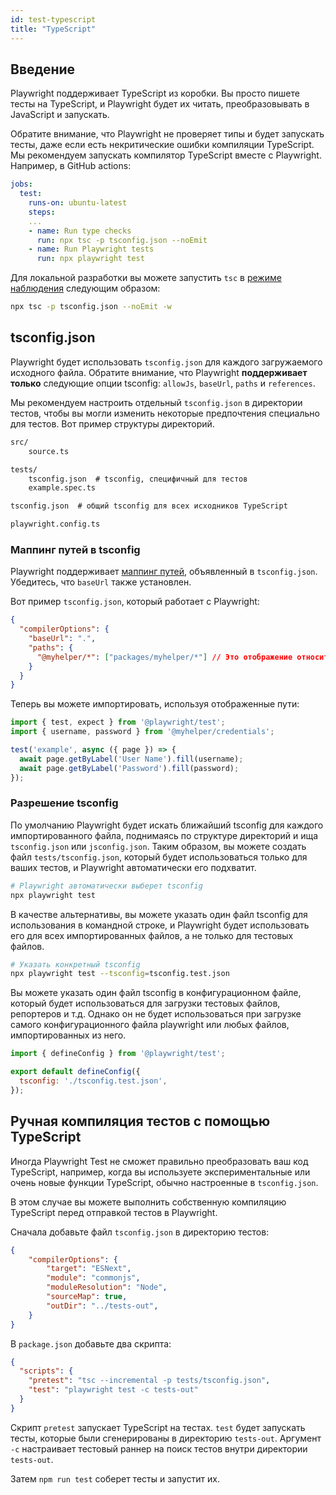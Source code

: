 ```yaml
---
id: test-typescript
title: "TypeScript"
---
```


## Введение

Playwright поддерживает TypeScript из коробки. Вы просто пишете тесты на TypeScript, и Playwright будет их читать, преобразовывать в JavaScript и запускать.

Обратите внимание, что Playwright не проверяет типы и будет запускать тесты, даже если есть некритические ошибки компиляции TypeScript. Мы рекомендуем запускать компилятор TypeScript вместе с Playwright. Например, в GitHub actions:

```yaml
jobs:
  test:
    runs-on: ubuntu-latest
    steps:
    ...
    - name: Run type checks
      run: npx tsc -p tsconfig.json --noEmit
    - name: Run Playwright tests
      run: npx playwright test
```

Для локальной разработки вы можете запустить `tsc` в [режиме наблюдения](https://www.typescriptlang.org/docs/handbook/configuring-watch.html) следующим образом:

```sh
npx tsc -p tsconfig.json --noEmit -w
```

## tsconfig.json

Playwright будет использовать `tsconfig.json` для каждого загружаемого исходного файла. Обратите внимание, что Playwright **поддерживает только** следующие опции tsconfig: `allowJs`, `baseUrl`, `paths` и `references`.

Мы рекомендуем настроить отдельный `tsconfig.json` в директории тестов, чтобы вы могли изменить некоторые предпочтения специально для тестов. Вот пример структуры директорий.

```txt
src/
    source.ts

tests/
    tsconfig.json  # tsconfig, специфичный для тестов
    example.spec.ts

tsconfig.json  # общий tsconfig для всех исходников TypeScript

playwright.config.ts
```

### Маппинг путей в tsconfig

Playwright поддерживает [маппинг путей](https://www.typescriptlang.org/docs/handbook/module-resolution.html#path-mapping), объявленный в `tsconfig.json`. Убедитесь, что `baseUrl` также установлен.

Вот пример `tsconfig.json`, который работает с Playwright:

```json title="tsconfig.json"
{
  "compilerOptions": {
    "baseUrl": ".",
    "paths": {
      "@myhelper/*": ["packages/myhelper/*"] // Это отображение относительно "baseUrl".
    }
  }
}
```

Теперь вы можете импортировать, используя отображенные пути:

```js title="example.spec.ts"
import { test, expect } from '@playwright/test';
import { username, password } from '@myhelper/credentials';

test('example', async ({ page }) => {
  await page.getByLabel('User Name').fill(username);
  await page.getByLabel('Password').fill(password);
});
```

### Разрешение tsconfig

По умолчанию Playwright будет искать ближайший tsconfig для каждого импортированного файла, поднимаясь по структуре директорий и ища `tsconfig.json` или `jsconfig.json`. Таким образом, вы можете создать файл `tests/tsconfig.json`, который будет использоваться только для ваших тестов, и Playwright автоматически его подхватит.

```sh
# Playwright автоматически выберет tsconfig
npx playwright test
```

В качестве альтернативы, вы можете указать один файл tsconfig для использования в командной строке, и Playwright будет использовать его для всех импортированных файлов, а не только для тестовых файлов.

```sh
# Указать конкретный tsconfig
npx playwright test --tsconfig=tsconfig.test.json
```

Вы можете указать один файл tsconfig в конфигурационном файле, который будет использоваться для загрузки тестовых файлов, репортеров и т.д. Однако он не будет использоваться при загрузке самого конфигурационного файла playwright или любых файлов, импортированных из него.

```js title="playwright.config.ts"
import { defineConfig } from '@playwright/test';

export default defineConfig({
  tsconfig: './tsconfig.test.json',
});
```

## Ручная компиляция тестов с помощью TypeScript

Иногда Playwright Test не сможет правильно преобразовать ваш код TypeScript, например, когда вы используете экспериментальные или очень новые функции TypeScript, обычно настроенные в `tsconfig.json`.

В этом случае вы можете выполнить собственную компиляцию TypeScript перед отправкой тестов в Playwright.

Сначала добавьте файл `tsconfig.json` в директорию тестов:

```json
{
    "compilerOptions": {
        "target": "ESNext",
        "module": "commonjs",
        "moduleResolution": "Node",
        "sourceMap": true,
        "outDir": "../tests-out",
    }
}
```

В `package.json` добавьте два скрипта:

```json
{
  "scripts": {
    "pretest": "tsc --incremental -p tests/tsconfig.json",
    "test": "playwright test -c tests-out"
  }
}
```

Скрипт `pretest` запускает TypeScript на тестах. `test` будет запускать тесты, которые были сгенерированы в директорию `tests-out`. Аргумент `-c` настраивает тестовый раннер на поиск тестов внутри директории `tests-out`.

Затем `npm run test` соберет тесты и запустит их.


[Accessibility]: /api/class-accessibility.mdx "Accessibility"
[Android]: /api/class-android.mdx "Android"
[AndroidDevice]: /api/class-androiddevice.mdx "AndroidDevice"
[AndroidInput]: /api/class-androidinput.mdx "AndroidInput"
[AndroidSocket]: /api/class-androidsocket.mdx "AndroidSocket"
[AndroidWebView]: /api/class-androidwebview.mdx "AndroidWebView"
[APIRequest]: /api/class-apirequest.mdx "APIRequest"
[APIRequestContext]: /api/class-apirequestcontext.mdx "APIRequestContext"
[APIResponse]: /api/class-apiresponse.mdx "APIResponse"
[APIResponseAssertions]: /api/class-apiresponseassertions.mdx "APIResponseAssertions"
[Browser]: /api/class-browser.mdx "Browser"
[BrowserContext]: /api/class-browsercontext.mdx "BrowserContext"
[BrowserServer]: /api/class-browserserver.mdx "BrowserServer"
[BrowserType]: /api/class-browsertype.mdx "BrowserType"
[CDPSession]: /api/class-cdpsession.mdx "CDPSession"
[Clock]: /api/class-clock.mdx "Clock"
[ConsoleMessage]: /api/class-consolemessage.mdx "ConsoleMessage"
[Coverage]: /api/class-coverage.mdx "Coverage"
[Dialog]: /api/class-dialog.mdx "Dialog"
[Download]: /api/class-download.mdx "Download"
[Electron]: /api/class-electron.mdx "Electron"
[ElectronApplication]: /api/class-electronapplication.mdx "ElectronApplication"
[ElementHandle]: /api/class-elementhandle.mdx "ElementHandle"
[FileChooser]: /api/class-filechooser.mdx "FileChooser"
[Frame]: /api/class-frame.mdx "Frame"
[FrameLocator]: /api/class-framelocator.mdx "FrameLocator"
[GenericAssertions]: /api/class-genericassertions.mdx "GenericAssertions"
[JSHandle]: /api/class-jshandle.mdx "JSHandle"
[Keyboard]: /api/class-keyboard.mdx "Keyboard"
[Locator]: /api/class-locator.mdx "Locator"
[LocatorAssertions]: /api/class-locatorassertions.mdx "LocatorAssertions"
[Logger]: /api/class-logger.mdx "Logger"
[Mouse]: /api/class-mouse.mdx "Mouse"
[Page]: /api/class-page.mdx "Page"
[PageAssertions]: /api/class-pageassertions.mdx "PageAssertions"
[Playwright]: /api/class-playwright.mdx "Playwright"
[PlaywrightAssertions]: /api/class-playwrightassertions.mdx "PlaywrightAssertions"
[Request]: /api/class-request.mdx "Request"
[Response]: /api/class-response.mdx "Response"
[Route]: /api/class-route.mdx "Route"
[Selectors]: /api/class-selectors.mdx "Selectors"
[SnapshotAssertions]: /api/class-snapshotassertions.mdx "SnapshotAssertions"
[TimeoutError]: /api/class-timeouterror.mdx "TimeoutError"
[Touchscreen]: /api/class-touchscreen.mdx "Touchscreen"
[Tracing]: /api/class-tracing.mdx "Tracing"
[Video]: /api/class-video.mdx "Video"
[WebError]: /api/class-weberror.mdx "WebError"
[WebSocket]: /api/class-websocket.mdx "WebSocket"
[WebSocketRoute]: /api/class-websocketroute.mdx "WebSocketRoute"
[Worker]: /api/class-worker.mdx "Worker"
[Fixtures]: /api/class-fixtures.mdx "Fixtures"
[FullConfig]: /api/class-fullconfig.mdx "FullConfig"
[FullProject]: /api/class-fullproject.mdx "FullProject"
[Location]: /api/class-location.mdx "Location"
[Test]: /api/class-test.mdx "Test"
[TestConfig]: /api/class-testconfig.mdx "TestConfig"
[TestInfo]: /api/class-testinfo.mdx "TestInfo"
[TestInfoError]: /api/class-testinfoerror.mdx "TestInfoError"
[TestOptions]: /api/class-testoptions.mdx "TestOptions"
[TestProject]: /api/class-testproject.mdx "TestProject"
[TestStepInfo]: /api/class-teststepinfo.mdx "TestStepInfo"
[WorkerInfo]: /api/class-workerinfo.mdx "WorkerInfo"
[Reporter]: /api/class-reporter.mdx "Reporter"
[Suite]: /api/class-suite.mdx "Suite"
[TestCase]: /api/class-testcase.mdx "TestCase"
[TestError]: /api/class-testerror.mdx "TestError"
[TestResult]: /api/class-testresult.mdx "TestResult"
[TestStep]: /api/class-teststep.mdx "TestStep"
[Element]: https://developer.mozilla.org/en-US/docs/Web/API/element "Element"
[EvaluationArgument]: /evaluating.mdx#evaluation-argument "EvaluationArgument"
[Promise]: https://developer.mozilla.org/en-US/docs/Web/JavaScript/Reference/Global_Objects/Promise "Promise"
[iterator]: https://developer.mozilla.org/en-US/docs/Web/JavaScript/Reference/Iteration_protocols "Iterator"
[origin]: https://developer.mozilla.org/en-US/docs/Glossary/Origin "Origin"
[selector]: https://developer.mozilla.org/en-US/docs/Web/CSS/CSS_Selectors "selector"
[Serializable]: https://developer.mozilla.org/en-US/docs/Web/JavaScript/Reference/Global_Objects/JSON/stringify#Description "Serializable"
[UIEvent.detail]: https://developer.mozilla.org/en-US/docs/Web/API/UIEvent/detail "UIEvent.detail"
[UnixTime]: https://en.wikipedia.org/wiki/Unix_time "Unix Time"
[xpath]: https://developer.mozilla.org/en-US/docs/Web/XPath "xpath"

[Array]: https://developer.mozilla.org/en-US/docs/Web/JavaScript/Reference/Global_Objects/Array "Array"
[boolean]: https://developer.mozilla.org/en-US/docs/Web/JavaScript/Data_structures#Boolean_type "Boolean"
[Buffer]: https://nodejs.org/api/buffer.html#buffer_class_buffer "Buffer"
[ChildProcess]: https://nodejs.org/api/child_process.html "ChildProcess"
[Date]: https://developer.mozilla.org/en-US/docs/Web/JavaScript/Reference/Global_Objects/Date "Date"
[Error]: https://nodejs.org/api/errors.html#errors_class_error "Error"
[EventEmitter]: https://nodejs.org/api/events.html#events_class_eventemitter "EventEmitter"
[function]: https://developer.mozilla.org/en-US/docs/Web/JavaScript/Reference/Global_Objects/Function "Function"
[FormData]: https://developer.mozilla.org/en-US/docs/Web/API/FormData "FormData"
[Map]: https://developer.mozilla.org/en-US/docs/Web/JavaScript/Reference/Global_Objects/Map "Map"
[Metadata]: https://developer.mozilla.org/en-US/docs/Web/JavaScript/Reference/Global_Objects/Object "Object&lt;string, any&gt;"
[null]: https://developer.mozilla.org/en-US/docs/Web/JavaScript/Reference/Global_Objects/null "null"
[number]: https://developer.mozilla.org/en-US/docs/Web/JavaScript/Data_structures#Number_type "Number"
[Object]: https://developer.mozilla.org/en-US/docs/Web/JavaScript/Reference/Global_Objects/Object "Object"
[Promise]: https://developer.mozilla.org/en-US/docs/Web/JavaScript/Reference/Global_Objects/Promise "Promise"
[Readable]: https://nodejs.org/api/stream.html#stream_class_stream_readable "Readable"
[ReadStream]: https://nodejs.org/api/fs.html#class-fsreadstream "ReadStream"
[RegExp]: https://developer.mozilla.org/en-US/docs/Web/JavaScript/Reference/Global_Objects/RegExp "RegExp"
[string]: https://developer.mozilla.org/en-US/docs/Web/JavaScript/Data_structures#String_type "string"
[void]: https://developer.mozilla.org/en-US/docs/Web/JavaScript/Reference/Global_Objects/undefined "void"
[URL]: https://nodejs.org/api/url.html "URL"
[URLSearchParams]: https://developer.mozilla.org/en-US/docs/Web/API/URLSearchParams "URLSearchParams"

[all available image tags]: https://mcr.microsoft.com/en-us/product/playwright/about "all available image tags"
[Microsoft Artifact Registry]: https://mcr.microsoft.com/en-us/product/playwright/about "Microsoft Artifact Registry"
[Dockerfile.noble]: https://github.com/microsoft/playwright/blob/main/utils/docker/Dockerfile.noble "Dockerfile.noble"
